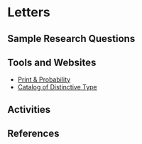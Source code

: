 # Letters

## Sample Research Questions

## Tools and Websites

- [Print & Probability](https://printprobability.org/)
- [Catalog of Distinctive Type](https://cdt.library.cmu.edu/?pq_year_early=1644&pq_year_late=1715)

## Activities

## References